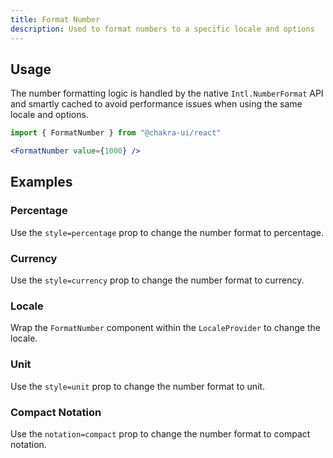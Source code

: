 ```yaml
---
title: Format Number
description: Used to format numbers to a specific locale and options
---
```


<ExampleTabs name="format-number-basic" />

## Usage

The number formatting logic is handled by the native `Intl.NumberFormat` API and
smartly cached to avoid performance issues when using the same locale and
options.

```jsx
import { FormatNumber } from "@chakra-ui/react"
```

```jsx
<FormatNumber value={1000} />
```

## Examples

### Percentage

Use the `style=percentage` prop to change the number format to percentage.

<ExampleTabs name="format-number-with-percentage" />

### Currency

Use the `style=currency` prop to change the number format to currency.

<ExampleTabs name="format-number-with-currency" />

### Locale

Wrap the `FormatNumber` component within the `LocaleProvider` to change the
locale.

<ExampleTabs name="format-number-with-locale" />

### Unit

Use the `style=unit` prop to change the number format to unit.

<ExampleTabs name="format-number-with-unit" />

### Compact Notation

Use the `notation=compact` prop to change the number format to compact notation.

<ExampleTabs name="format-number-with-compact" />
